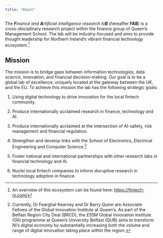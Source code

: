 ```yaml
---
title: "About"
---
```


The ***F**inance and **A**rtificial intelligence research la**B*** (hereafter **FAB**) is a cross-disciplinary research project within the finance group of Queen's Management School. The lab will be industry-focused and aims to provide thought leadership for Northern Ireland's vibrant financial technology ecosystem.[^1]

[^1]: An overview of this ecosystem can be found here: <https://fintech-ni.com/>

## Mission

The mission is to bridge gaps between information technologies, data science, innovation, and financial decision-making. Our goal is to be a global lab of excellence, uniquely located at the gateway between the UK, and the EU. To achieve this mission the lab has the following strategic goals:

1.  Using digital technology to drive innovation for the local fintech community.

2.  Produce internationally acclaimed research in finance, technology and AI.

3.  Produce internationally acclaimed at the intersection of AI-safety, risk management and financial regulation.

4.  Strengthen and develop links with the School of Electronics, Electrical Engineering and Computer Science.[^2]

5.  Foster national and international partnerships with other research labs in financial technology and AI.

6.  Nuclei local fintech companies to inform disruptive research in technology adoption in finance.

[^2]: Currently, Dr Fearghal Kearney and Dr Barry Quinn are Associate Fellows of the Global Innovation Institute at Queen's. As part of the Belfast Region City Deal (BRCD), the £55M Global Innovation Institute (GII) programme at Queen's University Belfast (QUB) aims to transform NI's digital economy by substantially increasing both the volume and range of digital innovation taking place within the region.
